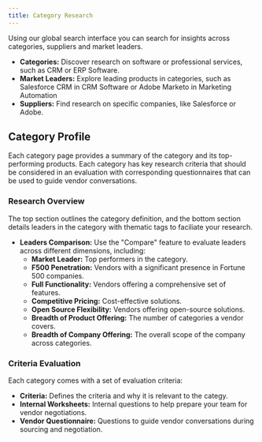 ```yaml
---
title: Category Research
---
```


Using our global search interface you can search for insights across categories, suppliers and market leaders.

- **Categories:** Discover research on software or professional services, such as CRM or ERP Software.
- **Market Leaders:** Explore leading products in categories, such as Salesforce CRM in CRM Software or Adobe Marketo in Marketing Automation
- **Suppliers:** Find research on specific companies, like Salesforce or Adobe.

## Category Profile

Each category page provides a summary of the category and its top-performing products. Each category has key research criteria that should be considered in an evaluation with corresponding questionnaires that can be used to guide vendor conversations.

### Research Overview

The top section outlines the category definition, and the bottom section details leaders in the category with thematic tags to faciliate your research.

- **Leaders Comparison:** Use the "Compare" feature to evaluate leaders across different dimensions, including:
    - **Market Leader:** Top performers in the category.
    - **F500 Penetration:** Vendors with a significant presence in Fortune 500 companies.
    - **Full Functionality:** Vendors offering a comprehensive set of features.
    - **Competitive Pricing:** Cost-effective solutions.
    - **Open Source Flexibility:** Vendors offering open-source solutions.
    - **Breadth of Product Offering:** The number of categories a vendor covers.
    - **Breadth of Company Offering:** The overall scope of the company across categories.

### Criteria Evaluation

Each category comes with a set of evaluation criteria:

- **Criteria:** Defines the criteria and why it is relevant to the categy.
- **Internal Worksheets:** Internal questions to help prepare your team for vendor negotiations.
- **Vendor Questionnaire:** Questions to guide vendor conversations during sourcing and negotiation.
